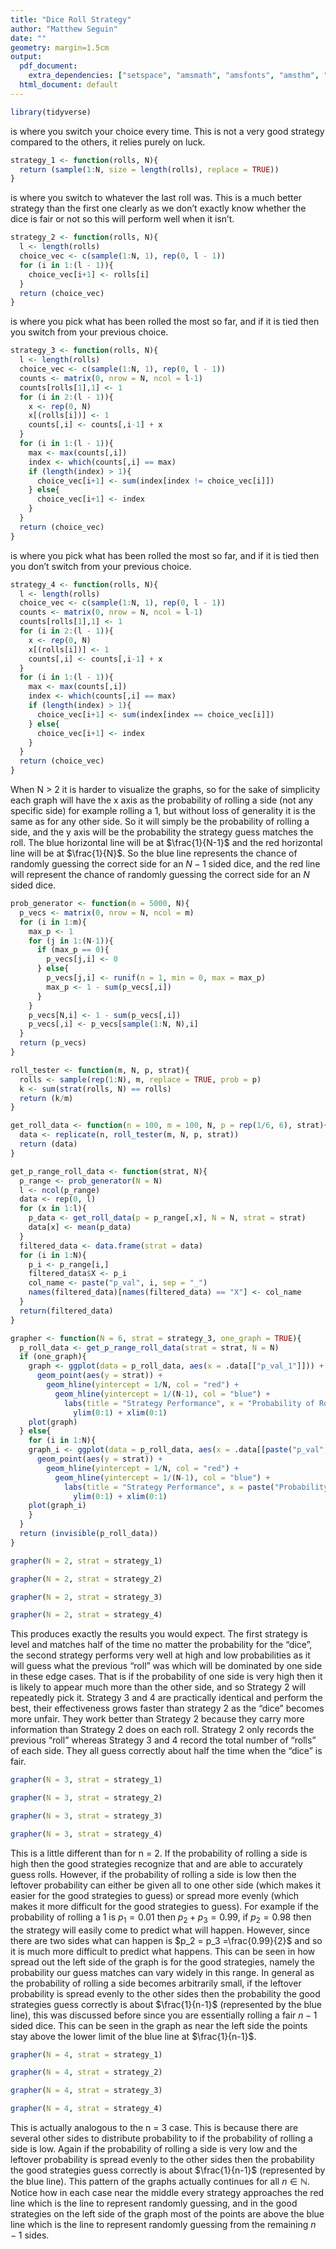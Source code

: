 ---
title: "Dice Roll Strategy"
author: "Matthew Seguin"
date: ""
geometry: margin=1.5cm
output:
  pdf_document:
    extra_dependencies: ["setspace", "amsmath", "amsfonts", "amsthm", "physics"]
  html_document: default
---


\section*{Introduction}
\begin{center}
\doublespacing
Imagine you are trapped in a room with the only way to escape being to correctly predict the roll of an n-sided dice. You do not know if this is a fair dice or not, but you are allowed to roll the dice without guessing as many times as you would like.
\break
\\What is your best strategy for getting out?
\\Should you hope that the dice is fair?
\\How many sides should you hope for the dice to have?
\\How many times should you roll the dice?
\break
\\The answers to these questions are fairly intuitive, but let's look at the math behind this problem and some simulations of different strategies.
\break
\\In this document I will show several different strategies for predicting the next roll of an n-sided dice and will analyze which is the most effective. The dice is not assumed to be fair, so some strategies will perform better than others. For each strategy I take a large number of different dice probabilities in order to see how each performs at different levels. As a side note this can also be used to model a coin flip if you take n = 2.
\end{center}

\newpage
\section*{Theory}
\begin{center}
\doublespacing
At some point you have to guess and you will want to maximize the chance that your guess matches the actual roll of the dice.
\break
\\Assume the dice has some true probability vector $p = (p_1, p_2, p_3, ..., p_n)$ where $p_k$ is the probability of rolling a $k$. Further assume that each roll is independent from previous rolls. Then let $X = (k_1, k_2, k_3, ..., k_n)$ be the respective counts for each side from rolling the dice $m$ times.
\break
\\Then $X$ by definition follows a multinomial distribution with parameters $m$ and $p$, that is $X\sim MN(m, p)$.
\\This means that the expected counts of each roll are $\mathbb{E}(X) = mp = m(p_1, p_2, p_3, ..., p_n)$.
\\By the law of large numbers we expect for large $m$ that $X$ will be very close to $\mathbb{E}(X)$.
\\This means that for large $m$ we expect $\frac{X}{m} = \frac{1}{m}(k_1, k_2, k_3, ..., k_n)$ to be very close to $\frac{1}{m}\mathbb{E}(X) = (p_1, p_2, p_3, ..., p_n)$.
\break
\\So we have found one way to come up with a guess. If you roll the dice many times and count the number of rolls of each side and divide by the total number of rolls you have approximated the probability of each side.
\\You will then want to make your guess the most likely side to roll, hence you will want to choose the side that has come up the most so far.
\break
\\This is a rather hand-wavy derivation though it has similar logic to what I shall show next.
\newpage
A more formal way to do this is to introduce the method of maximum likelihood in order to estimate our probability vector.
\\This is where given a set of data from a known distribution you compute the parameters for that distribution that would give you the highest likelihood of getting what you observed.
\\The maximum likelihood estimator has very nice properties in that it is asymptotically unbiased, consistent, and for large sample size achieves the Cramer-Rao lower bound for the variance of an estimator.
\\Simply put this means that the maximum likelihood estimator will be very close to the true value for large sample size.
\\Again we know $X\sim MN(m, p)$ so:
\[P(X = (k_1, k_2, k_3, ..., k_n)) =\frac{m!}{k_1!k_2!k_3!...k_n!}\prod _{j=1}^n p_j^{k_j} = L(p)\]
When $\sum k_j = m$ and is otherwise 0. Furthermore we must have that $\sum p_j = 1$.
\break
\\\textbf{Proof:}
\\The probability of observing something happen must be 1 so we must have that $\sum p_j = 1$.
\\There are $m$ observations so $\sum k_j = k_1 + k_2 + ... + k_n\neq m$ can't happen and $P(X = (k_1, k_2, ..., k_n)) = 0$ if $\sum k_j\neq m$.
\\Now assume $\sum k_j = k_1 + k_2 + ... + k_n = m$ and $P(x_i = k) = p_k$ with each observation independent of previous ones.
\\Let the ordered (i.e. starting at the first observation and ending at the last) sample be $X = (x_1, x_2, x_3, ..., x_m)$.
\\Each of these observations must fall in one of the groups $1, 2, 3, ..., n$ and $P(x_i = k) = p_k$ for $k\in\{1, 2, 3, ...\}$.
\\Therefore if we have $k_1$ observations of 1, $k_2$ observations of 2, ..., and $k_n$ observations of $n$ then the probability of getting this exact ordered sample is $(p_1)^{k_1}(p_2)^{k_2}...(p_n)^{k_n}$ because every subsequent observation is independent of previous ones.
\\This is true for any sample with $k_1$ observations of 1, $k_2$ observations of 2, ..., and $k_n$ observations of $n$ so each such sample has the same probability above.
\\Now we know we have $m$ observations total, so there are $\binom{m}{k_1} =\frac{m!}{k_1!(m-k_1)!}$ ways to choose when we observe the 1's.
\\After that we have $m-k_1$ observations left, so there are $\binom{m-k_1}{k_2} =\frac{(m-k_1)!}{k_2!(m-k_1-k_2)!}$ ways to choose when we observe the 2's.
\\Following this process then multiplying all the terms to get the total number of ways to observe a sample with $k_1$ observations of 1, $k_2$ observations of 2, ..., and $k_n$ observations of $n$, we get the total possible number of such samples is: \[\Big{(}\frac{m!}{k_1!(m-k_1)!}\Big{)}\Big{(}\frac{(m-k_1)!}{k_2!(m-k_1-k_2)!}\Big{)}...\Big{(}\frac{(m-k_1-k_2-...-k_{n-1})!}{k_n!(m-k_1-k_2-...-k_{n-1}-k_n)!}\Big{)} =\frac{m!}{k_1!k_2!...k_n!}\]
Since there are $\frac{m!}{k_1!k_2!...k_n!}$ total ways of observing the sample $k_1$ observations of 1, $k_2$ observations of 2, ..., and $k_n$ observations of $n$ each way with probability $(p_1)^{k_1}(p_2)^{k_2}...(p_n)^{k_n}$ we get that:
\[P(X = (k_1, k_2, k_3, ..., k_n)) =\frac{m!}{k_1!k_2!k_3!...k_n!} p_1^{k_1} p_2^{k_2}...p_n^{k_n} =\frac{m!}{k_1!k_2!k_3!...k_n!}\prod _{j=1}^n p_j^{k_j} = L(p)\]
Hence proved \qedsymbol
\newpage
We want to maximize this probability so that our observed the sample is the most likely one to have. This is easier if we consider the log of this probability as maximizing one amounts to maximizing the other and the product will become a sum.
\[log(L(p)) =log\Big{(}\frac{m!}{k_1!k_2!k_3!...k_n!}\prod _{j=1}^n p_j^{k_j}\Big{)} = log\Big{(}\frac{m!}{k_1!k_2!k_3!...k_n!}\Big{)} +\sum _{j=1}^n k_j log(p_j) = l(p)\]
\\So we are maximizing $l(p)$ subject to the constraint $C(p) = \sum _{j=1}^n p_j = 1$.
\\Notice that:
\[\frac{\partial}{\partial p_t} l(p) =\frac{\partial}{\partial p_t} log\Big{(}\frac{m!}{k_1!k_2!k_3!...k_n!}\Big{)} +\frac{\partial}{\partial p_t}\sum _{j=1}^n k_j log(p_j) = 0 +\sum _{j=1}^n \frac{\partial}{\partial p_t}k_j log(p_j) = 0 + ... + 0 +\frac{k_t}{p_t} + 0 + ... + 0 =\frac{k_t}{p_t}\]
Also we know that:
\[\frac{\partial}{\partial p_t} C(p) =\frac{\partial}{\partial p_t} \sum _{j=1}^n p_j =\sum _{j=1}^n \frac{\partial}{\partial p_t}p_j = 0 + ... + 0 + 1 + 0 + ... + 0 = 1\]
So using Lagrange multipliers we would have $\grad l =\lambda\grad C$ which is expressed below:
\[\Big{(}\frac{\partial}{\partial p_1} l(p),\frac{\partial}{\partial p_2} l(p),\frac{\partial}{\partial p_3} l(p),..., \frac{\partial}{\partial p_n} l(p)\Big{)} = \lambda \Big{(}\frac{\partial}{\partial p_1} C(p),\frac{\partial}{\partial p_2} C(p),\frac{\partial}{\partial p_3} C(p),..., \frac{\partial}{\partial p_n} C(p)\Big{)}\]
\[\Big{(}\frac{k_1}{p_1}, \frac{k_2}{p_2}, \frac{k_3}{p_3},..., \frac{k_n}{p_n}\Big{)} = \lambda (1, 1, 1,..., 1)\]
\\This implies that for each $j\in\{1, 2, 3, ..., n\}$ we have $\lambda p_j = k_j$.
\\Adding up all these equations we get \[\lambda\sum _{j=1}^n p_j = \lambda =\sum_{j=1}^n k_j = m\]
\\So for each $j\in\{1, 2, 3, ..., n\}$ we have that $\hat{p}_j =\frac{k_j}{\lambda} =\frac{k_j}{m}$ is the best estimate for the probability of rolling a $j$ according to such an observed sample.
\\Hence our best estimate probability vector is $\hat{p} = (\hat{p}_1,\hat{p}_2,\hat{p}_3, ...,\hat{p}_3) =\frac{1}{m}(k_1, k_2, k_3, ..., k_n)$.
\\Since we want to choose the one with the highest estimated probability we want to choose the one that has been observed the most, that is let:
\[\text{Guess} = \{j:k_j = max\{k_1, k_2, k_3, ..., k_n\}\}\]

\newpage
Now that we have our ideal strategy, pick which side has been rolled the most lets examine those questions from earlier.
\begin{itemize}
    \item Should you want a fair dice or a biased dice?
    \\Normally playing with a biased dice is seen as a disadvantage, this is because in games normally you expect a dice to be fair and if you are playing against an opponent who knows the dice is unfair you are at an information deficit and hence a disadvantage. However, here you are given the opportunity to examine the dice. If the dice truly is fair and you roll it a large number of times, coming to the conclusion that it is fair, then you have a $\frac{1}{n}$ chance of guessing correctly. However, if the dice is biased you will notice so as the number of rolls grows larger, and if rolled enough you will choose the side with the highest probability correctly, which will be the side that has appeared the most. Since not all the sides are equally likely at least one must have more than a $\frac{1}{n}$ chance of turning up (I shall provide a proof of this below). So you will then have more than a $\frac{1}{n}$ chance of guessing correctly. Therefore in this scenario you should hope that the dice is biased even though ultimately your fate is left to chance.
    \item How many sides should you hope the dice has?
    \\There are two sides to this problem. If the dice is fair then your best chance is obviously if it only has 2 sides, then you have a $\frac{1}{2}$ chance of guessing correctly whereas if it has more than two you have a $\frac{1}{n} <\frac{1}{2}$ chance of guessing correctly. If the dice is not fair then you should also hope that it only has 2 sides though. This is because if it has 3 or more sides then a lack of probability for one side can be result in the other sides evenly sharing the excess probability and only slightly increasing the average probability of the other sides whereas with two sides there is only one side for that remaining probability to go. In general if one side has a negligible probability of appearing (that is it will practically never be rolled) and if the probability that would be for that side is evenly distributed to the other sides you are essentially rolling an $n-1$ sided dice rather than an $n$ sided one. This will be shown later in the simulation.
    \item How many times should you roll the dice?
    \\The more you roll the dice the lower the variance of the total sum of rolls for each side gets, so you are decreasing the likelihood that you just got a very unlikely set of rolls each time you roll again. Still, you can't roll forever. The answer to this question also depends on how much risk you want to take. Say that you want a tolerance $\epsilon$ for the probabilities of each side (i.e. you want $max\{|\frac{k_i}{m} - p_i| : i\in\{1, 2, ..., n\}\} <\epsilon$) and you want to be confident with probability $1-\alpha$ that this is the case. Then what you will get is:
\[P(max\{|\frac{k_i}{m} - p_i| : i\in\{1, 2, ..., n\}\} <\epsilon) = P(\cap_{i=1}^n A_i)\]
Where $A_i$ is the event that $|\frac{k_i}{m} - p_i| <\epsilon$
\[P(\cap_{i=1}^n A_i) = 1 - P((\cap_{i=1}^n A_i)^C) = 1 - P(\cup_{i=1}^n A_i)\geq 1 -\sum_{i=1}^n P(A_i)\]
Then we can evaluate each individual probability. Recall that $k_i\sim\mbox{Binomial}(m, p_i)$ and by the central limit theorem is approximately a $N(mp_i, mp_i(1-p_i))$ random variable. So $\frac{k_i}{m} - p_i\overset{\mbox{d}}{\approx} N(0,\frac{p_i(1-p_i)}{m})$. Then for large $m$:
\[P(A_i) = P(|\frac{k_i}{m} - p_i| <\epsilon) = P(-\epsilon <\frac{k_i}{m} - p_i <\epsilon) = P(-\frac{\epsilon}{\sqrt{\frac{p_i(1-p_i)}{m}}} <\frac{\frac{k_i}{m} - p_i}{\sqrt{\frac{p_i(1-p_i)}{m}}} <\frac{\epsilon}{\sqrt{\frac{p_i(1-p_i)}{m}}})\]
\[\approx\Phi(\frac{\epsilon}{\sqrt{\frac{p_i(1-p_i)}{m}}}) -\Phi(-\frac{\epsilon}{\sqrt{\frac{p_i(1-p_i)}{m}}})\geq\Phi(\frac{\epsilon}{\sqrt{\frac{\frac{1}{2}(1-\frac{1}{2})}{m}}}) -\Phi(-\frac{\epsilon}{\sqrt{\frac{\frac{1}{2}(1-\frac{1}{2})}{m}}}) = 2\Phi(2\epsilon\sqrt{m}) - 1 = 1 -\alpha\]
Which tells us that we want $m > (\frac{\Phi^{-1}(\frac{1-\alpha}{2})}{2\epsilon})^2$
\end{itemize}
\textbf{Proof that at least one side must have probability greater than $\frac{1}{n}$ if not all are equal to $\frac{1}{n}$:}
\\Let $p = (p_1, p_2, p_3, ..., p_n)$. Then consider $p_1, p_2, p_3, ..., p_{n-1}$.
\\If one of these is greater than $\frac{1}{n}$ then we are done. Otherwise $p_j\leq\frac{1}{n}$ for each $j\in\{1, 2, 3, ..., n-1\}$.
\\Furthermore it must be that at least one of $p_j <\frac{1}{n}$ for $j\in\{1, 2, 3, ..., n-1\}$.
\\Otherwise $\sum _{j=1}^{n-1} p_j =\frac{n-1}{n}$ and hence $p_n = 1 -\sum _{j=1}^{n-1} p_j = 1 - \frac{n-1}{n} =\frac{1}{n}$, a contradiction since not all $p_j$ are equal to $\frac{1}{n}$.
\\So we have that at least one of the $p_j <\frac{1}{n}$ for $j\in\{1, 2, 3, ..., n-1\}$.
\\Hence $\sum _{j=1}^{n-1} p_j <\frac{n-1}{n}$ and $p_n = 1 -\sum _{j-1}^{n-1} p_j > 1 -\frac{n-1}{n} =\frac{1}{n}$ \qedsymbol
\end{center}


\newpage
\section*{Simulation}

```{r, include=FALSE}
library(tidyverse)
```

\textbf{Strategy 1} is where you switch your choice every time. This is not a very good strategy compared to the others, it relies purely on luck.

```{r, include=FALSE}
strategy_1 <- function(rolls, N){
  return (sample(1:N, size = length(rolls), replace = TRUE))
}
```

\textbf{Strategy 2} is where you switch to whatever the last roll was. This is a much better strategy than the first one clearly as we don't exactly know whether the dice is fair or not so this will perform well when it isn't.

```{r, include=FALSE}
strategy_2 <- function(rolls, N){
  l <- length(rolls)
  choice_vec <- c(sample(1:N, 1), rep(0, l - 1))
  for (i in 1:(l - 1)){
    choice_vec[i+1] <- rolls[i]
  }
  return (choice_vec)
}
```

\textbf{Strategy 3} is where you pick what has been rolled the most so far, and if it is tied then you switch from your previous choice.

```{r, include=FALSE}
strategy_3 <- function(rolls, N){
  l <- length(rolls)
  choice_vec <- c(sample(1:N, 1), rep(0, l - 1))
  counts <- matrix(0, nrow = N, ncol = l-1)
  counts[rolls[1],1] <- 1
  for (i in 2:(l - 1)){
    x <- rep(0, N)
    x[(rolls[i])] <- 1
    counts[,i] <- counts[,i-1] + x
  }
  for (i in 1:(l - 1)){
    max <- max(counts[,i])
    index <- which(counts[,i] == max)
    if (length(index) > 1){
      choice_vec[i+1] <- sum(index[index != choice_vec[i]])
    } else{
      choice_vec[i+1] <- index
    }
  }
  return (choice_vec)
}
```

\textbf{Strategy 4} is where you pick what has been rolled the most so far, and if it is tied then you don't switch from your previous choice.

```{r, include=FALSE}
strategy_4 <- function(rolls, N){
  l <- length(rolls)
  choice_vec <- c(sample(1:N, 1), rep(0, l - 1))
  counts <- matrix(0, nrow = N, ncol = l-1)
  counts[rolls[1],1] <- 1
  for (i in 2:(l - 1)){
    x <- rep(0, N)
    x[(rolls[i])] <- 1
    counts[,i] <- counts[,i-1] + x
  }
  for (i in 1:(l - 1)){
    max <- max(counts[,i])
    index <- which(counts[,i] == max)
    if (length(index) > 1){
      choice_vec[i+1] <- sum(index[index == choice_vec[i]])
    } else{
      choice_vec[i+1] <- index
    }
  }
  return (choice_vec)
}
```

\doublespacing

When N \> 2 it is harder to visualize the graphs, so for the sake of simplicity each graph will have the x axis as the probability of rolling a side (not any specific side) for example rolling a 1, but without loss of generality it is the same as for any other side. So it will simply be the probability of rolling a side, and the y axis will be the probability the strategy guess matches the roll. The blue horizontal line will be at $\frac{1}{N-1}$ and the red horizontal line will be at $\frac{1}{N}$. So the blue line represents the chance of randomly guessing the correct side for an $N-1$ sided dice, and the red line will represent the chance of randomly guessing the correct side for an $N$ sided dice.

```{r, include=FALSE}
prob_generator <- function(m = 5000, N){
  p_vecs <- matrix(0, nrow = N, ncol = m)
  for (i in 1:m){
    max_p <- 1
    for (j in 1:(N-1)){
      if (max_p == 0){
        p_vecs[j,i] <- 0
      } else{
        p_vecs[j,i] <- runif(n = 1, min = 0, max = max_p)
        max_p <- 1 - sum(p_vecs[,i])
      }
    }
    p_vecs[N,i] <- 1 - sum(p_vecs[,i])
    p_vecs[,i] <- p_vecs[sample(1:N, N),i]
  }
  return (p_vecs)
}

roll_tester <- function(m, N, p, strat){
  rolls <- sample(rep(1:N), m, replace = TRUE, prob = p)
  k <- sum(strat(rolls, N) == rolls)
  return (k/m)
}

get_roll_data <- function(n = 100, m = 100, N, p = rep(1/6, 6), strat){
  data <- replicate(n, roll_tester(m, N, p, strat))
  return (data)
}

get_p_range_roll_data <- function(strat, N){
  p_range <- prob_generator(N = N)
  l <- ncol(p_range)
  data <- rep(0, l)
  for (x in 1:l){
    p_data <- get_roll_data(p = p_range[,x], N = N, strat = strat)
    data[x] <- mean(p_data)
  }
  filtered_data <- data.frame(strat = data)
  for (i in 1:N){
    p_i <- p_range[i,]
    filtered_data$X <- p_i
    col_name <- paste("p_val", i, sep = "_")
    names(filtered_data)[names(filtered_data) == "X"] <- col_name
  }
  return(filtered_data)
}

grapher <- function(N = 6, strat = strategy_3, one_graph = TRUE){
  p_roll_data <- get_p_range_roll_data(strat = strat, N = N)
  if (one_graph){
    graph <- ggplot(data = p_roll_data, aes(x = .data[["p_val_1"]])) + 
      geom_point(aes(y = strat)) +
        geom_hline(yintercept = 1/N, col = "red") + 
          geom_hline(yintercept = 1/(N-1), col = "blue") +
            labs(title = "Strategy Performance", x = "Probability of Rolling Side", y = "Probability Strategy Guess Matches") +
              ylim(0:1) + xlim(0:1)
    plot(graph)
  } else{
    for (i in 1:N){
    graph_i <- ggplot(data = p_roll_data, aes(x = .data[[paste("p_val", i, sep = "_")]])) + 
      geom_point(aes(y = strat)) + 
        geom_hline(yintercept = 1/N, col = "red") + 
          geom_hline(yintercept = 1/(N-1), col = "blue") +
            labs(title = "Strategy Performance", x = paste("Probability of Rolling", i, sep = " "), y = "Probability Strategy Guess Matches") +
              ylim(0:1) + xlim(0:1)
    plot(graph_i)
    }
  }
  return (invisible(p_roll_data))
}
```


\newpage
\section*{Results for n = 2:}
\section*{Strategy 1}

```{r}
grapher(N = 2, strat = strategy_1)
```


\newpage
\section*{Strategy 2}

```{r}
grapher(N = 2, strat = strategy_2)
```


\newpage
\section*{Strategy 3}

```{r}
grapher(N = 2, strat = strategy_3)
```


\newpage
\section*{Strategy 4}

```{r}
grapher(N = 2, strat = strategy_4)
```

This produces exactly the results you would expect. The first strategy is level and matches half of the time no matter the probability for the "dice", the second strategy performs very well at high and low probabilities as it will guess what the previous "roll" was which will be dominated by one side in these edge cases. That is if the probability of one side is very high then it is likely to appear much more than the other side, and so Strategy 2 will repeatedly pick it. Strategy 3 and 4 are practically identical and perform the best, their effectiveness grows faster than strategy 2 as the "dice" becomes more unfair. They work better than Strategy 2 because they carry more information than Strategy 2 does on each roll. Strategy 2 only records the previous "roll" whereas Strategy 3 and 4 record the total number of "rolls" of each side. They all guess correctly about half the time when the "dice" is fair. \newpage


\section*{Results for n = 3:}
\section*{Strategy 1}

```{r}
grapher(N = 3, strat = strategy_1)
```


\newpage
\section*{Strategy 2}

```{r}
grapher(N = 3, strat = strategy_2)
```


\newpage
\section*{Strategy 3}

```{r}
grapher(N = 3, strat = strategy_3)
```


\newpage
\section*{Strategy 4}

```{r}
grapher(N = 3, strat = strategy_4)
```

This is a little different than for n = 2. If the probability of rolling a side is high then the good strategies recognize that and are able to accurately guess rolls. However, if the probability of rolling a side is low then the leftover probability can either be given all to one other side (which makes it easier for the good strategies to guess) or spread more evenly (which makes it more difficult for the good strategies to guess). For example if the probability of rolling a 1 is $p_1 = 0.01$ then $p_2 + p_3 = 0.99$, if $p_2 = 0.98$ then the strategy will easily come to predict what will happen. However, since there are two sides what can happen is $p_2 = p_3 =\frac{0.99}{2}$ and so it is much more difficult to predict what happens. This can be seen in how spread out the left side of the graph is for the good strategies, namely the probability our guess matches can vary widely in this range. In general as the probability of rolling a side becomes arbitrarily small, if the leftover probability is spread evenly to the other sides then the probability the good strategies guess correctly is about $\frac{1}{n-1}$ (represented by the blue line), this was discussed before since you are essentially rolling a fair $n-1$ sided dice. This can be seen in the graph as near the left side the points stay above the lower limit of the blue line at $\frac{1}{n-1}$. \newpage


\section*{Results for n = 4:}
\section*{Strategy 1}

```{r}
grapher(N = 4, strat = strategy_1)
```


\newpage
\section*{Strategy 2}

```{r}
grapher(N = 4, strat = strategy_2)
```


\newpage
\section*{Strategy 3}

```{r}
grapher(N = 4, strat = strategy_3)
```


\newpage
\section*{Strategy 4}

```{r}
grapher(N = 4, strat = strategy_4)
```

This is actually analogous to the n = 3 case. This is because there are several other sides to distribute probability to if the probability of rolling a side is low. Again if the probability of rolling a side is very low and the leftover probability is spread evenly to the other sides then the probability the good strategies guess correctly is about $\frac{1}{n-1}$ (represented by the blue line). This pattern of the graphs actually continues for all $n\in\mathbb{N}$. \break Notice how in each case near the middle every strategy approaches the red line which is the line to represent randomly guessing, and in the good strategies on the left side of the graph most of the points are above the blue line which is the line to represent randomly guessing from the remaining $n-1$ sides.
